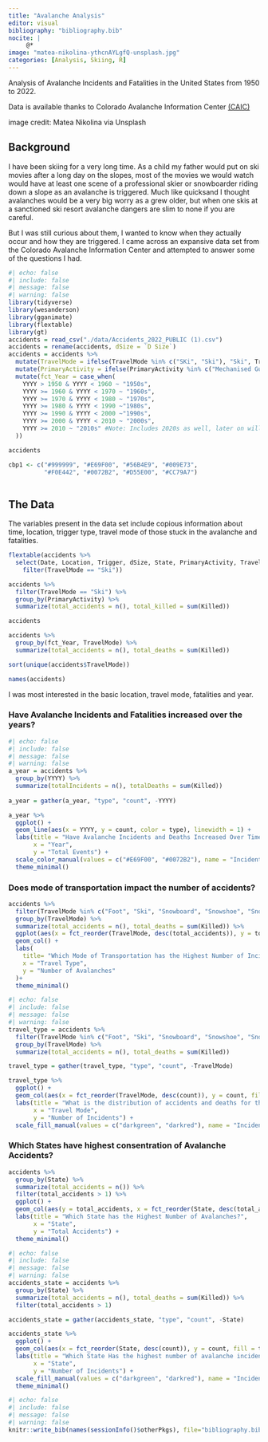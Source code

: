 ```yaml
---
title: "Avalanche Analysis"
editor: visual
bibliography: "bibliography.bib"
nocite: |
     @*
image: "matea-nikolina-ythcnAYLgfQ-unsplash.jpg"
categories: [Analysis, Skiing, R]
---
```


Analysis of Avalanche Incidents and Fatalities in the United States from 1950 to 2022.

Data is available thanks to Colorado Avalanche Information Center <a href="https://avalanche.state.co.us/accidents/statistics-and-reporting" target="_blank">(CAIC)</a> 

image credit: Matea Nikolina via Unsplash

## Background
I have been skiing for a very long time. As a child my father would put on ski movies after a long day on the slopes, most of the movies we would watch would have at least one scene of a professional skier or snowboarder riding down a slope as an avalanche is triggered. 
Much like quicksand I thought avalanches would be a very big worry as a grew older, but when one skis at a sanctioned ski resort avalanche dangers are slim to none if you are careful. 

But I was still curious about them, I wanted to know when they actually occur and how they are triggered. I came across an expansive data set from the Colorado Avalanche Information Center and attempted to answer some of the questions I had. 

```r
#| echo: false
#| include: false
#| message: false
#| warning: false
library(tidyverse)
library(wesanderson)
library(gganimate)
library(flextable)
library(gt)
accidents = read_csv("./data/Accidents_2022_PUBLIC (1).csv")
accidents = rename(accidents, dSize = `D Size`)
accidents = accidents %>%
  mutate(TravelMode = ifelse(TravelMode %in% c("SKi", "Ski"), "Ski", TravelMode)) %>%
  mutate(PrimaryActivity = ifelse(PrimaryActivity %in% c("Mechanised Guide", "Mechanized Guide"), "Mechanised Guide", PrimaryActivity)) %>%
  mutate(fct_Year = case_when(
    YYYY > 1950 & YYYY < 1960 ~ "1950s",
    YYYY >= 1960 & YYYY < 1970 ~ "1960s",
    YYYY >= 1970 & YYYY < 1980 ~ "1970s",
    YYYY >= 1980 & YYYY < 1990 ~"1980s",
    YYYY >= 1990 & YYYY < 2000 ~"1990s",
    YYYY >= 2000 & YYYY < 2010 ~ "2000s",
    YYYY >= 2010 ~ "2010s" #Note: Includes 2020s as well, later on will have it be its own group but for this analysis there is not enough information for those years
  )) 

accidents

cbp1 <- c("#999999", "#E69F00", "#56B4E9", "#009E73",
          "#F0E442", "#0072B2", "#D55E00", "#CC79A7")
          
```
## The Data 
The variables present in the data set include copious information about time, location, trigger type, travel mode of those stuck in the avalanche and fatalities.
```r
flextable(accidents %>% 
  select(Date, Location, Trigger, dSize, State, PrimaryActivity, TravelMode, Killed)%>%
    filter(TravelMode == "Ski"))

accidents %>%
  filter(TravelMode == "Ski") %>%
  group_by(PrimaryActivity) %>%
  summarize(total_accidents = n(), total_killed = sum(Killed))

accidents

accidents %>%
  group_by(fct_Year, TravelMode) %>%
  summarize(total_accidents = n(), total_deaths = sum(Killed))
```
```r
sort(unique(accidents$TravelMode))
```

```r
names(accidents)
```
I was most interested in the basic location, travel mode, fatalities and year. 

### Have Avalanche Incidents and Fatalities increased over the years?

```r
#| echo: false
#| include: false
#| message: false
#| warning: false
a_year = accidents %>%
  group_by(YYYY) %>%
  summarize(totalIncidents = n(), totalDeaths = sum(Killed))
  
a_year = gather(a_year, "type", "count", -YYYY)

```

```r
a_year %>%
  ggplot() + 
  geom_line(aes(x = YYYY, y = count, color = type), linewidth = 1) +
  labs(title = "Have Avalanche Incidents and Deaths Increased Over Time?", 
       x = "Year",
       y = "Total Events") +
  scale_color_manual(values = c("#E69F00", "#0072B2"), name = "Incident Type", labels = c("Death","Avalanche"))+
  theme_minimal()
```

### Does mode of transportation impact the number of accidents?
```r
accidents %>%
  filter(TravelMode %in% c("Foot", "Ski", "Snowboard", "Snowshoe", "Snowmobile")) %>%
  group_by(TravelMode) %>%
  summarize(total_accidents = n(), total_deaths = sum(Killed)) %>%
  ggplot(aes(x = fct_reorder(TravelMode, desc(total_accidents)), y = total_accidents)) +
  geom_col() +
  labs(
    title= "Which Mode of Transportation has the Highest Number of Incidents?",
    x = "Travel Type",
    y = "Number of Avalanches"
  )+
  theme_minimal()
```

```r
#| echo: false
#| include: false
#| message: false
#| warning: false
travel_type = accidents %>%
  filter(TravelMode %in% c("Foot", "Ski", "Snowboard", "Snowshoe", "Snowmobile")) %>%
  group_by(TravelMode) %>%
  summarize(total_accidents = n(), total_deaths = sum(Killed))

travel_type = gather(travel_type, "type", "count", -TravelMode)

```

```r
travel_type %>%
  ggplot() +
  geom_col(aes(x = fct_reorder(TravelMode, desc(count)), y = count, fill = type), position = "dodge") +
  labs(title = "What is the distribution of accidents and deaths for the top modes of transportation?", 
       x = "Travel Mode", 
       y = "Number of Incidents") +
  scale_fill_manual(values = c("darkgreen", "darkred"), name = "Incident Type", labels = c("Avalanche", "Death"))
```

### Which States have highest consentration of Avalanche Accidents?

```r
accidents %>%
  group_by(State) %>%
  summarize(total_accidents = n()) %>%
  filter(total_accidents > 1) %>%
  ggplot() +
  geom_col(aes(y = total_accidents, x = fct_reorder(State, desc(total_accidents)))) +
  labs(title = "Which State has the Highest Number of Avalanches?",
       x = "State",
       y = "Total Accidents") +
  theme_minimal()

```

```r
#| echo: false
#| include: false
#| message: false
#| warning: false
accidents_state = accidents %>%
  group_by(State) %>%
  summarize(total_accidents = n(), total_deaths = sum(Killed)) %>%
  filter(total_accidents > 1) 

accidents_state = gather(accidents_state, "type", "count", -State)

```

```r
accidents_state %>%
  ggplot() +
  geom_col(aes(x = fct_reorder(State, desc(count)), y = count, fill = type), position = "dodge") +
  labs(title = "Which State Has the highest number of avalanche incidents?", 
       x = "State", 
       y = "Number of Incidents") +
  scale_fill_manual(values = c("darkgreen", "darkred"), name = "Incident Type", labels = c("Avalanche", "Death")) +
  theme_minimal()

```

```r
#| echo: false
#| include: false
#| message: false
#| warning: false
knitr::write_bib(names(sessionInfo()$otherPkgs), file="bibliography.bib")
```